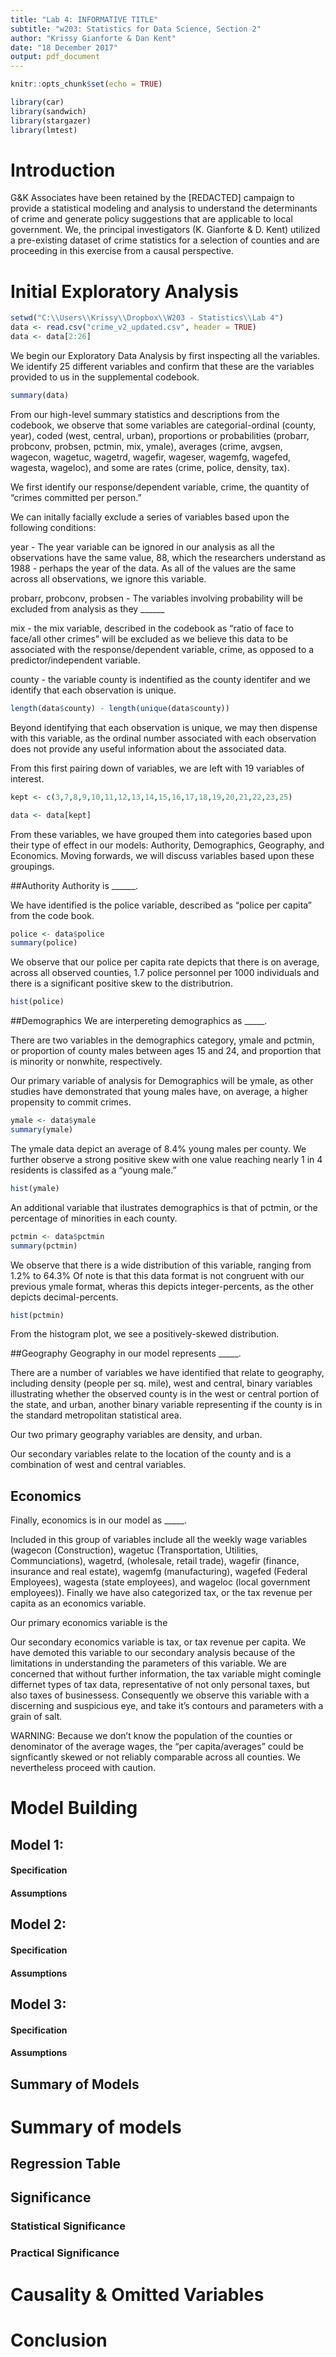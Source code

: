 ---
title: "Lab 4: INFORMATIVE TITLE"
subtitle: "w203: Statistics for Data Science, Section 2"
author: "Krissy Gianforte & Dan Kent"
date: "18 December 2017"
output: pdf_document
---

```{r setup, include=FALSE}
knitr::opts_chunk$set(echo = TRUE)
```

```{r, echo=FALSE, warning=FALSE}
library(car)
library(sandwich)
library(stargazer)
library(lmtest)
```

# Introduction

G&K Associates have been retained by the [REDACTED] campaign to provide a statistical modeling and analysis to understand the determinants of crime and generate policy suggestions that are applicable to local government.  We, the principal investigators (K. Gianforte & D. Kent) utilized a pre-existing dataset of crime statistics for a selection of counties and are proceeding in this exercise from a causal perspective.  


# Initial Exploratory Analysis
```{r}
setwd("C:\\Users\\Krissy\\Dropbox\\W203 - Statistics\\Lab 4")
data <- read.csv("crime_v2_updated.csv", header = TRUE)
data <- data[2:26]
```  

We begin our Exploratory Data Analysis by first inspecting all the variables.  We identify 25 different variables and confirm that these are the variables provided to us in the supplemental codebook.

```{r}
summary(data)
```
From our high-level summary statistics and descriptions from the codebook, we observe that some variables are categorial-ordinal (county, year), coded (west, central, urban), proportions or probabilities (probarr, probconv, probsen, pctmin, mix, ymale), averages (crime, avgsen, wagecon, wagetuc, wagetrd, wagefir, wageser, wagemfg, wagefed, wagesta, wageloc), and some are rates (crime, police, density, tax).  

We first identify our response/dependent variable, crime, the quantity of "crimes committed per person."

We can initally facially exclude a series of variables based upon the following conditions:

year - The year variable can be ignored in our analysis as all the observations have the same value, 88, which the researchers understand as 1988 - perhaps the year of the data.  As all of the values are the same across all observations, we ignore this variable.

probarr, probconv, probsen - The variables involving probability will be excluded from analysis as they ______

mix - the mix variable, described in the codebook as "ratio of face to face/all other crimes" will be excluded as we believe this data to be associated with the response/dependent variable, crime, as opposed to a predictor/independent variable.

county - the variable county is indentified as the county identifer and we identify that each observation is unique.

```{r}
length(data$county) - length(unique(data$county))
```
Beyond identifying that each observation is unique, we may then dispense with this variable, as the ordinal number associated with each observation does not provide any useful information about the associated data.

From this first pairing down of variables, we are left with 19 variables of interest.  

```{r}
kept <- c(3,7,8,9,10,11,12,13,14,15,16,17,18,19,20,21,22,23,25)

data <- data[kept]
```


From these variables, we have grouped them into categories based upon their type of effect in our models: Authority, Demographics, Geography, and Economics.  Moving forwards, we will discuss variables based upon these groupings.

##Authority
Authority is ______.

We have identified is the police variable, described as "police per capita" from the code book.

```{r}
police <- data$police
summary(police)
```
We observe that our police per capita rate depicts that there is on average, across all observed counties, 1.7 police personnel per 1000 individuals and there is a significant positive skew to the distributrion.

```{r,echo=FALSE, out.width='.49\\linewidth', fig.width=3, fig.height=3,fig.show='hold',fig.align='center'}
hist(police)
```


##Demographics
We are interpereting demographics as _____.

There are two variables in the demographics category, ymale and pctmin, or proportion of county males between ages 15 and 24, and proportion that is minority or nonwhite, respectively.  

Our primary variable of analysis for Demographics will be ymale, as other studies have demonstrated that young males have, on average, a higher propensity to commit crimes.

```{r}
ymale <- data$ymale
summary(ymale)
```
The ymale data depict an average of 8.4% young males per county.  We further observe a strong positive skew with one value reaching nearly 1 in 4 residents is classifed as a "young male."

```{r,echo=FALSE, out.width='.49\\linewidth', fig.width=3, fig.height=3,fig.show='hold',fig.align='center'}
hist(ymale)
```

An additional variable that ilustrates demographics is that of pctmin, or the percentage of minorities in each county.  

```{r}
pctmin <- data$pctmin
summary(pctmin)
```
We observe that there is a wide distribution of this variable, ranging from 1.2% to 64.3%  Of note is that this data format is not congruent with our previous ymale format, wheras this depicts integer-percents, as the other depicts decimal-percents.

```{r,echo=FALSE, out.width='.49\\linewidth', fig.width=3, fig.height=3,fig.show='hold',fig.align='center'}
hist(pctmin)
```
From the histogram plot, we see a positively-skewed distribution.  

##Geography
Geography in our model represents _____.

There are a number of variables we have identified that relate to geography, including density (people per sq. mile), west and central, binary variables illustrating whether the observed county is in the west or central portion of the state, and urban, another binary variable representing if the county is in the standard metropolitan statistical area.

Our two primary geography variables are density, and urban.

Our secondary variables relate to the location of the county and is a combination of west and central variables.  

## Economics
Finally, economics is in our model as _____.

Included in this group of variables include all the weekly wage variables (wagecon (Construction), wagetuc (Transportation, Utilities, Communciations), wagetrd, (wholesale, retail trade), wagefir (finance, insurance and real estate), wagemfg (manufacturing), wagefed (Federal Employees), wagesta (state employees), and wageloc (local government employees)).  Finally we have also categorized tax, or the tax revenue per capita as an economics variable.

Our primary economics variable is the 

Our secondary economics variable is tax, or tax revenue per capita.  We have demoted this variable to our secondary analysis because of the limitations in understanding the parameters of this variable.  We are concerned that without further information, the tax variable might comingle differnet types of tax data, representative of not only personal taxes, but also taxes of businessess.  Consequently we observe this variable with a discerning and suspicious eye, and take it's contours and parameters with a grain of salt.  

WARNING: Because we don't know the population of the counties or denominator of the average wages, the "per capita/averages" could be signficantly skewed or not reliably comparable across all counties.  We nevertheless proceed with caution.  


# Model Building
## Model 1: 
#### Specification

#### Assumptions

## Model 2:  
#### Specification

#### Assumptions

## Model 3:  
#### Specification

#### Assumptions

## Summary of Models

# Summary of models
## Regression Table

## Significance
### Statistical Significance

### Practical Significance



# Causality & Omitted Variables

# Conclusion
